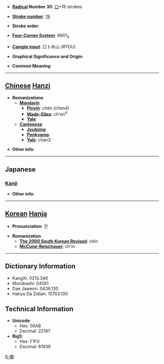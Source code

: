 * '''[[Wiktionary:Chinese radical index| Radical]] Number 30''': [[Wiktionary:Chinese radical index 口|口]]+16 strokes

* '''[[Wiktionary:Chinese total strokes index|Stroke number]]''': [[Wiktionary:Chinese total strokes index 19|19]]

* '''Stroke order''': 

* '''[[Wiktionary:Chinese four corner index|Four-Corner System]]''': 6601<sub>0</sub>

* '''[[Wiktionary:Chinese Cangjie index|Cangjie input]]''': 口卜木山 (RYDU)

* '''Graphical Significance and Origin''': 

* '''Common Meaning'''

----

== [[Chinese]] [[Hanzi]] ==

* '''Romanizations'''
** '''[[Mandarin]]'''
*** '''[[Pinyin]]''': chèn (chen4)
*** '''[[Wade-Giles]]''': ch'en<sup>4</sup>
*** '''[[Yale]]''': 
** '''[[Cantonese]]'''
*** '''[[Jyutping]]''':
*** '''[[Penkyamp]]''': 
*** '''[[Yale]]''': chan3

* '''Other info''': 

----

==Japanese==
===[[Kanji]]===
{{kanji|on readings=[[しん]] (shin)|kun readings=[[ほどこす]] (hodokosu)}}

* '''Other info''':  

----

== [[Korean]] [[Hanja]] ==

* '''Pronunciation''': 친

* '''Romanization'''
** '''[[The 2000 South Korean Revised Romanization|The 2000 South Korean Revised]]''': chin
** '''[[McCune-Reischauer]]''': ch'in

----

== Dictionary Information ==

* KangXi: 0213.340
* Morobashi: 04561
* Dae Jaweon: 0436.130
* Hanyu Da Zidian: 10703.100

== Technical Information ==

* '''Unicode''':
** Hex: 56AB
** Decimal: 22187
* '''Big5''':
** Hex: F1F0
** Decimal: 61936

[[fr:嚫]]